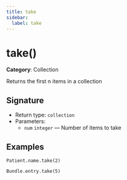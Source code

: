```yaml
---
title: take
sidebar:
  label: take
---
```


# take()

**Category**: Collection

Returns the first n items in a collection

## Signature

- Return type: `collection`
- Parameters:
  - `num` `integer` — Number of items to take

## Examples

```fhirpath
Patient.name.take(2)
```

```fhirpath
Bundle.entry.take(5)
```

